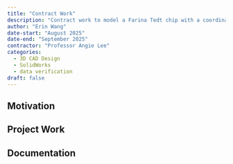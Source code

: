 ```yaml
---
title: "Contract Work"
description: "Contract work to model a Farina Tedt chip with a coordinates verification test."
author: "Erin Wang"
date-start: "August 2025"
date-end: "September 2025"
contractor: "Professor Angie Lee"
categories:
  - 3D CAD Design
  - SolidWorks
  - data verification
draft: false
---
```

## Motivation

## Project Work

## Documentation